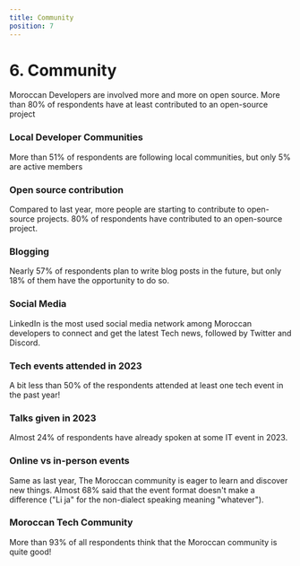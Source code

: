 ```yaml
---
title: Community
position: 7
---
```


# 6. Community

Moroccan Developers are involved more and more on open source. More than 80% of respondents have at least contributed to an open-source project

### Local Developer Communities

More than 51% of respondents are following local communities, but only 5% are active members

<Chart id="community-q-0" title={false} />

### Open source contribution

Compared to last year, more people are starting to contribute to open-source projects. 80% of respondents have contributed to an open-source project.

<Tabs>
  <TabItem title="2023">
    <Chart id="community-q-1" title={false} year={2023} />
  </TabItem>
  <TabItem title="2022">
    <Chart id="community-q-1" title={false} year={2022} />
  </TabItem>
</Tabs>

### Blogging

Nearly 57% of respondents plan to write blog posts in the future, but only 18% of them have the opportunity to do so.

<Chart id="community-q-2" title={false} />

### Social Media

LinkedIn is the most used social media network among Moroccan developers to connect and get the latest Tech news, followed by Twitter and Discord.

<Chart id="community-q-3" title={false} />

### Tech events attended in 2023

A bit less than 50% of the respondents attended at least one tech event in the past year!

<Chart id="community-q-4" title={false} />

### Talks given in 2023

Almost 24% of respondents have already spoken at some IT event in 2023.

<Chart id="community-q-5" title={false} />

### Online vs in-person events

Same as last year, The Moroccan community is eager to learn and discover new things. Almost 68% said that the event format doesn't make a difference ("Li ja" for the non-dialect speaking meaning "whatever").

<Chart id="community-q-6" title={false} />

### Moroccan Tech Community

More than 93% of all respondents think that the Moroccan community is quite good!

<Chart id="community-q-7" title={false} />
